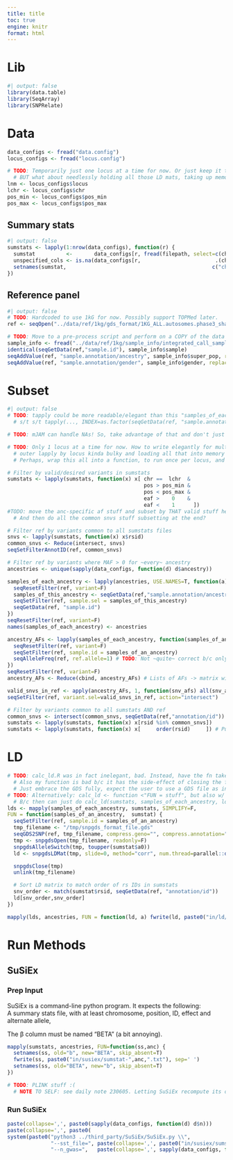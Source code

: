 ```yaml
---
title: title
toc: true
engine: knitr
format: html
---
```


# Lib
```r
#| output: false
library(data.table)
library(SeqArray)
library(SNPRelate)
```

# Data
```r
data_configs <- fread("data.config")
locus_configs <- fread("locus.config")

# TODO: Temporarily just one locus at a time for now. Or just keep it this way but run the script multiple times? __No__, because then would be loading the data multiple times.
  # BUT what about needlessly holding all those LD mats, taking up memory? Come up w/ an in-between solution that only loads the initial data once, but doesn't require holding the LDs for all the variants in mem @ once before even getting to the methods.
lnm <- locus_configs$locus
lchr <- locus_configs$chr
pos_min <- locus_configs$pos_min
pos_max <- locus_configs$pos_max
```
## Summary stats
```r
#| output: false
sumstats <- lapply(1:nrow(data_configs), function(r) {
  sumstat          <-       data_configs[r, fread(filepath, select=c(chr_col, pos_col, rsid_col, other_allele_col, effect_allele_col, eaf_col, b_col, se_col, p_col))]
  unspecified_cols <- is.na(data_configs[r,                        .(chr_col, pos_col, rsid_col, other_allele_col, effect_allele_col, eaf_col, b_col, se_col, p_col)])
  setnames(sumstat,                                               c("chr",   "pos",   "rsid",   "a0",             "a1",              "eaf",   "b",   "se",   "p"   )[!unspecified_cols])
})
```
## Reference panel
```r
#| output: false
# TODO: Hardcoded to use 1kG for now. Possibly support TOPMed later.
ref <- seqOpen("../data/ref/1kg/gds_format/1KG_ALL.autosomes.phase3_shapeit2_mvncall_integrated_v5a.20130502.genotypes.gds", readonly=F, allow.duplicate=T)

# TODO: Move to a pre-process script and perform on a COPY of the data and store s/where. Annoying, but the "data/" dir should really remain untouched. Should be able to look in there and take md5sums and be confident e/t in there is raw.
sample_info <- fread("../data/ref/1kg/sample_info/integrated_call_samples_v3.20130502.ALL.panel")
identical(seqGetData(ref,"sample.id"), sample_info$sample)
seqAddValue(ref, "sample.annotation/ancestry", sample_info$super_pop, replace=T)
seqAddValue(ref, "sample.annotation/gender", sample_info$gender, replace=T)
```

# Subset
```r
#| output: false
# TODO: tapply could be more readable/elegant than this "samples_of_each_ancestry" stuff?
  # s/t s/t tapply(..., INDEX=as.factor(seqGetData(ref, "sample.annotation/ancestry"))?

# TODO: mJAM can handle NAs! So, take advantage of that and don't just subset for all methods...

# TODO: Only 1 locus at a time for now. How to write elegantly for multiple? (Probably) Not nested lapply's and "sumstatss".
  # outer lapply by locus kinda bulky and loading all that into memory hurts.
  # Perhaps, wrap this all into a function, to run once per locus, and then loop over that.

# Filter by valid/desired variants in sumstats
sumstats <- lapply(sumstats, function(x) x[ chr ==  lchr  &
                                            pos > pos_min &
                                            pos < pos_max &
                                            eaf >    0    &
                                            eaf <    1      ])
#TODO: move the anc-specific af stuff and subset by THAT valid stuff here,
  # And then do all the common snvs stuff subsetting at the end?

# Filter ref by variants common to all sumstats files
snvs <- lapply(sumstats, function(x) x$rsid)
common_snvs <- Reduce(intersect, snvs)
seqSetFilterAnnotID(ref, common_snvs)

# Filter ref by variants where MAF > 0 for ~every~ ancestry
ancestries <- unique(sapply(data_configs, function(d) d$ancestry))

samples_of_each_ancestry <- lapply(ancestries, USE.NAMES=T, function(a) {
  seqResetFilter(ref, variant=F)
  samples_of_this_ancestry <- seqGetData(ref,"sample.annotation/ancestry") == a
  seqSetFilter(ref, sample.sel = samples_of_this_ancestry)
  seqGetData(ref, "sample.id")
})
seqResetFilter(ref, variant=F)
names(samples_of_each_ancestry) <- ancestries

ancestry_AFs <- lapply(samples_of_each_ancestry, function(samples_of_an_ancestry) {
  seqResetFilter(ref, variant=F)
  seqSetFilter(ref, sample.id = samples_of_an_ancestry)
  seqAlleleFreq(ref, ref.allele=1) # TODO: Not ~quite~ correct b/c only the first allele of multi-allelic variants get considered
})
seqResetFilter(ref, variant=F)
ancestry_AFs <- Reduce(cbind, ancestry_AFs) # Lists of AFs -> matrix with snv rows, ancestry cols

valid_snvs_in_ref <- apply(ancestry_AFs, 1, function(snv_afs) all(snv_afs>0 & snv_afs<1))
seqSetFilter(ref, variant.sel=valid_snvs_in_ref, action="intersect")

# Filter by variants common to all sumstats AND ref
common_snvs <- intersect(common_snvs, seqGetData(ref,"annotation/id"))
sumstats <- lapply(sumstats, function(x) x[rsid %in% common_snvs])
sumstats <- lapply(sumstats, function(x) x[     order(rsid)     ]) # Put all sumstats same order, by rs id.
```

# LD
```r
# TODO: calc_ld.R was in fact inelegant, bad. Instead, have the fn take a gds pointer assuming the filters you want are already applied.
  # Also my function is bad b/c it has the side-effect of closing the file.
  # Just embrace the GDS fully, expect the user to use a GDS file as input, and rewrite the fn to expect a pointer to a GDS file.
# TODO: Alternatively: calc_ld <- function <"FUN = stuff", but also w/ locus>; Vectorize(calc_ld, vectorize.args=c("sumstat","samples")); Vectorize(calc_ldv, vectorize.args=c("locus"). Also SIMPLIFY=F. May be more readable?
  # B/c then can just do calc_ld(sumstats, samples_of_each_ancestry, loci)
lds <- mapply(samples_of_each_ancestry, sumstats, SIMPLIFY=F,
FUN = function(samples_of_an_ancestry,  sumstat) {
  seqSetFilter(ref, sample.id = samples_of_an_ancestry)
  tmp_filename <- "/tmp/snpgds_format_file.gds"
  seqGDS2SNP(ref, tmp_filename, compress.geno="", compress.annotation="")
  tmp <- snpgdsOpen(tmp_filename, readonly=F)
  snpgdsAlleleSwitch(tmp, toupper(sumstat$a0))
  ld <- snpgdsLDMat(tmp, slide=0, method="corr", num.thread=parallel::detectCores())$LD

  snpgdsClose(tmp)
  unlink(tmp_filename)

  # Sort LD matrix to match order of rs IDs in sumstats
  snv_order <- match(sumstat$rsid, seqGetData(ref, "annotation/id"))
  ld[snv_order,snv_order]
})

mapply(lds, ancestries, FUN = function(ld, a) fwrite(ld, paste0("in/ld/",a,".ld"), sep=' '))
```


# Run Methods
## SuSiEx
### Prep Input
SuSiEx is a command-line python program. It expects the following: \
A summary stats file, with at least chromosome, position, ID, effect and alternate allele, <TODO> \

The β column must be named "BETA" (a bit annoying).
```r
mapply(sumstats, ancestries, FUN=function(ss,anc) {
  setnames(ss, old="b", new="BETA", skip_absent=T)
  fwrite(ss, paste0("in/susiex/sumstat-",anc,".txt"), sep=' ')
  setnames(ss, old="BETA", new="b", skip_absent=T)
})
```

```r
# TODO: PLINK stuff :(
  # NOTE TO SELF: see daily note 230605. Letting SuSiEx recompute its own LD for now just to get things working.
```

### Run SuSiEx
```r
paste(collapse=',', paste0(sapply(data_configs, function(d) d$n)))
paste(collapse=',', paste0(
system(paste0("python3 ../third_party/SuSiEx/SuSiEx.py \\",
              "--sst_file=", paste(collapse=',', paste0("in/susiex/sumstat-",ancestries,".txt")),
              "--n_gwas=",   paste(collapse=',', sapply(data_configs, function(d) d$n))
```

